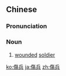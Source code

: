 ==Chinese==
{{zh-forms|s=伤兵}}

===Pronunciation===
{{zh-pron
|m=shāngbīng
|c=soeng1 bing1
|mn=qz,xm:siong-peng/zz:siang-peng
|cat=n
}}

===Noun===
{{zh-noun}}

# [[wounded]] [[soldier]]

[[ko:傷兵]]
[[ja:傷兵]]
[[zh:傷兵]]